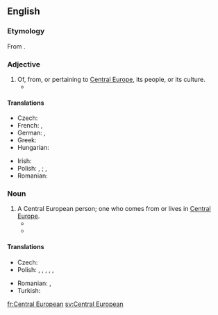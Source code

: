 {{also|central-european}}
==English==

===Etymology===
From {{m|en|Central Europe}}.

===Adjective===
{{en-adj|head=[[central|Central]] [[European]]|-}}

# Of, from, or pertaining to [[Central Europe]], its people, or its culture.
#* {{quote-text|year=1996|author=Lonnie R. Johnson|title=Central Europe: Enemies, Neighbors, Friends|page=5|passage=Who knows much about the venerable traditions of '''Central European''' kingdoms like Poland-Lithuania, Bohemia, and Hungary and their valiant struggles for freedom?}}

====Translations====
{{trans-top|Central European}}
* Czech: {{t+|cs|středoevropský}}
* French: {{t+|fr|centreuropéen|m}}, {{t+|fr|médioeuropéen|m}}
* German: {{t|de|zentraleuropäisch}}, {{t+|de|mitteleuropäisch}}
* Greek: {{t|el|κεντροευρωπαϊκός|m|sc=Grek}}
* Hungarian: {{t|hu|közép-európai}}
{{trans-mid}}
* Irish: {{t|ga|Lár na hEorpa}}
* Polish: {{t+|pl|środkowoeuropejski|m}}, {{t|pl|środkowoeuropejska|f}}; {{t|pl|centralnoeuropejski|m}}, {{t|pl|centralnoeuropejska|f}}
* Romanian: {{t|ro|central-european}}
{{trans-bottom}}

===Noun===
{{en-noun|head=[[central|Central]] [[European]]}}

# A Central European person; one who comes from or lives in [[Central Europe]].
#* {{quote-text|year=1996|author=Lonnie R. Johnson|title=Central Europe: Enemies, Neighbors, Friends|page=5|passage='''Central Europeans''' also have in their heads a number of different historical maps and milestones that are not particularly well known outside the region or necessarily respected by their neighbors, and they still regularly use them as points of orientation.}}
#* {{quote-text|year=2003|author=Ivan T. Berend|title=History Derailed: Central and Eastern Europe in the Long Nineteenth Century|page=xiii|passage=Polish, Hungarian, Slovak, and Slovene national elites have tried desperately to prove that their countries do not belong to the "East"; that they are, indeed, '''Central Europeans'''.}}

====Translations====
{{trans-top|Central European person}}
* Czech: {{t|cs|Středoevropan|m}}
* Polish: {{t|pl|Środkowy Europejczyk|m}}, {{t|pl|Środkowa Europejka|f}}, {{t|pl|Środkowoeuropejczyk|m}}, {{t|pl|Środkowoeuropejka|f}}, {{t|pl|centralny Europejczyk|m}}, {{t|pl|Centralna Europejka|f}}
{{trans-mid}}
* Romanian: {{t|ro|central-european|m}}, {{t|ro|central-europeană|f}}
* Turkish: {{t|tr|Orta Avrupalı}}
{{trans-bottom}}

[[fr:Central European]]
[[sv:Central European]]